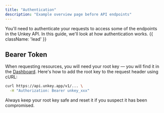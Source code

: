 ```yaml
---
title: "Authentication"
description: "Example overview page before API endpoints"
---
```


You'll need to authenticate your requests to access some of the endpoints in the Unkey API. In this guide, we'll look at how authentication works. {{ className: 'lead' }}

## Bearer Token

When requesting resources, you will need your root key — you will find it in the [Dashboard](https://unkey.dev/app/settings/root-keys). Here's how to add the root key to the request header using cURL:

```bash
curl https://api.unkey.app/v1/... \
  -H "Authorization: Bearer unkey_xxx"
```

Always keep your root key safe and reset it if you suspect it has been compromised.
